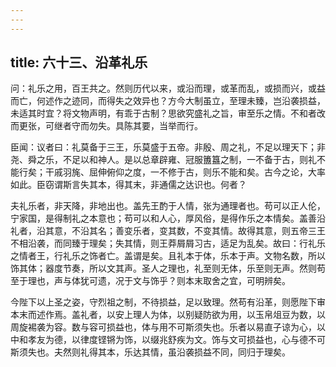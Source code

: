 ```yaml
---
---
---
```

title: 六十三、沿革礼乐
---



问：礼乐之用，百王共之。然则历代以来，或沿而理，或革而乱，或损而兴，或益而亡，何述作之迹同，而得失之效异也？方今大制虽立，至理未臻，岂沿袭损益，未适其时宜？将文物声明，有乖于古制？思欲究盛礼之旨，审至乐之情。不和者改而更张，可继者守而勿失。具陈其要，当举而行。

臣闻：议者曰：礼莫备于三王，乐莫盛于五帝。非殷、周之礼，不足以理天下；非尧、舜之乐，不足以和神人。是以总章辟雍、冠服簠簋之制，一不备于古，则礼不能行矣；干戚羽旄、屈伸俯仰之度，一不修于古，则乐不能和矣。古今之论，大率如此。臣窃谓斯言失其本，得其末，非通儒之达识也。何者？

夫礼乐者，非天降，非地出也。盖先王酌于人情，张为通理者也。苟可以正人伦，宁家国，是得制礼之本意也；苟可以和人心，厚风俗，是得作乐之本情矣。盖善沿礼者，沿其意，不沿其名；善变乐者，变其数，不变其情。故得其意，则五帝三王不相沿袭，而同臻于理矣；失其情，则王莽屑屑习古，适足为乱矣。故曰：行礼乐之情者王，行礼乐之饰者亡。盖谓是矣。且礼本于体，乐本于声。文物名数，所以饰其体；器度节奏，所以文其声。圣人之理也，礼至则无体，乐至则无声。然则苟至于理也，声与体犹可遗，况于文与饰乎？则本末取舍之宜，可明辨矣。

今陛下以上圣之姿，守烈祖之制，不待损益，足以致理。然苟有沿革，则愿陛下审本末而述作焉。盖礼者，以安上理人为体，以别疑防欲为用，以玉帛俎豆为数，以周旋裼袭为容。数与容可损益也，体与用不可斯须失也。乐者以易直子谅为心，以中和孝友为德，以律度铿锵为饰，以缀兆舒疾为文。饰与文可损益也，心与德不可斯须失也。夫然则礼得其本，乐达其情，虽沿袭损益不同，同归于理矣。